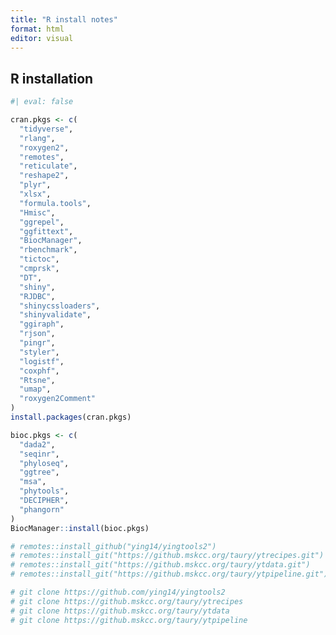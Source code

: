 ```yaml
---
title: "R install notes"
format: html
editor: visual
---
```


## R installation

```r
#| eval: false

cran.pkgs <- c(
  "tidyverse",
  "rlang",
  "roxygen2",
  "remotes",
  "reticulate",
  "reshape2",
  "plyr",
  "xlsx",
  "formula.tools",
  "Hmisc",
  "ggrepel",
  "ggfittext",
  "BiocManager",
  "rbenchmark",
  "tictoc",
  "cmprsk",
  "DT",
  "shiny",
  "RJDBC",
  "shinycssloaders",
  "shinyvalidate",
  "ggiraph",
  "rjson",
  "pingr",
  "styler",
  "logistf",
  "coxphf",
  "Rtsne",
  "umap",
  "roxygen2Comment"
)
install.packages(cran.pkgs)

bioc.pkgs <- c(
  "dada2",
  "seqinr",
  "phyloseq",
  "ggtree",
  "msa",
  "phytools",
  "DECIPHER",
  "phangorn"
)
BiocManager::install(bioc.pkgs)

# remotes::install_github("ying14/yingtools2")
# remotes::install_git("https://github.mskcc.org/taury/ytrecipes.git")
# remotes::install_git("https://github.mskcc.org/taury/ytdata.git")
# remotes::install_git("https://github.mskcc.org/taury/ytpipeline.git")

# git clone https://github.com/ying14/yingtools2
# git clone https://github.mskcc.org/taury/ytrecipes
# git clone https://github.mskcc.org/taury/ytdata
# git clone https://github.mskcc.org/taury/ytpipeline

```
